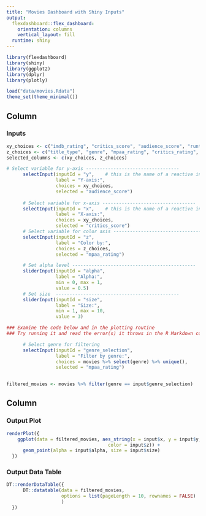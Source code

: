 ```yaml
---
title: "Movies Dashboard with Shiny Inputs"
output: 
  flexdashboard::flex_dashboard:
    orientation: columns
    vertical_layout: fill
  runtime: shiny
---
```


```r
library(flexdashboard)
library(shiny)
library(ggplot2)
library(dplyr)
library(plotly)

load("data/movies.Rdata")
theme_set(theme_minimal())
```

Column {data-width=350}
-----------------------------------------------------------------------

### Inputs

```r
xy_choices <- c("imdb_rating", "critics_score", "audience_score", "runtime")
z_choices <- c("title_type", "genre", "mpaa_rating", "critics_rating", "audience_rating")
selected_columns <- c(xy_choices, z_choices)

# Select variable for y-axis ----------------------------------
      selectInput(inputId = "y",    # this is the name of a reactive input variable
                  label = "Y-axis:",
                  choices = xy_choices, 
                  selected = "audience_score")
      
      # Select variable for x-axis ----------------------------------
      selectInput(inputId = "x",    # this is the name of a reactive input variable
                  label = "X-axis:",
                  choices = xy_choices, 
                  selected = "critics_score")
      # Select variable for color axis ----------------------------------
      selectInput(inputId = "z", 
                  label = "Color by:",
                  choices = z_choices,
                  selected = "mpaa_rating")

      # Set alpha level ---------------------------------------------
      sliderInput(inputId = "alpha", 
                  label = "Alpha:", 
                  min = 0, max = 1, 
                  value = 0.5)
      # Set size  ---------------------------------------------
      sliderInput(inputId = "size", 
                  label = "Size:", 
                  min = 1, max = 10, 
                  value = 3)

### Examine the code below and in the plotting routine
### Try running it and read the error(s) it throws in the R Markdown console tab

      # Select genre for filtering
      selectInput(inputId = "genre_selection", 
                  label = "Filter by genre:",
                  choices = movies %>% select(genre) %>% unique(),
                  selected = "mpaa_rating")

      
filtered_movies <- movies %>% filter(genre == input$genre_selection) 
```

Column {data-width=550}
-----------------------------------------------------------------------

### Output Plot

```r
renderPlot({
    ggplot(data = filtered_movies, aes_string(x = input$x, y = input$y,
                                     color = input$z)) +
      geom_point(alpha = input$alpha, size = input$size)
  })
```

### Output Data Table

```r
DT::renderDataTable({
      DT::datatable(data = filtered_movies,
                    options = list(pageLength = 10, rownames = FALSE) 
                    ) 
  })
```
